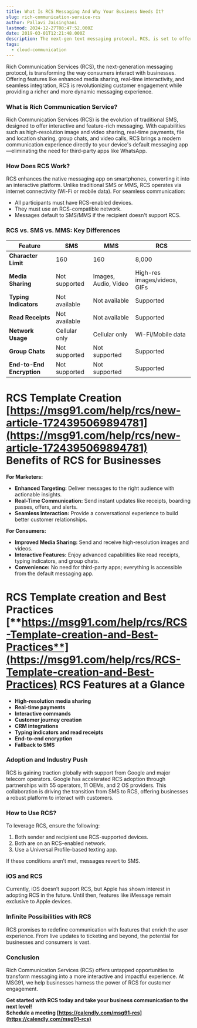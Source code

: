 ```yaml
---
title: What Is RCS Messaging And Why Your Business Needs It?
slug: rich-communication-service-rcs
author: Pallavi Jaisinghani
lastmod: 2024-12-27T08:47:52.000Z
date: 2019-03-01T12:21:48.000Z
description: The next-gen text messaging protocol, RCS, is set to offer a real change in the messaging experiences for consumers. having a significant impact on texting, image and GIF sharing. With an open, consistent and globally interoperable messaging service, many carriers are planning an upgrade to RCS from SMS.
tags:
  - cloud-communication
---
```



Rich Communication Services (RCS), the next-generation messaging protocol, is transforming the way consumers interact with businesses. Offering features like enhanced media sharing, real-time interactivity, and seamless integration, RCS is revolutionizing customer engagement while providing a richer and more dynamic messaging experience.

### **What is Rich Communication Service?**

Rich Communication Services (RCS) is the evolution of traditional SMS, designed to offer interactive and feature-rich messaging. With capabilities such as high-resolution image and video sharing, real-time payments, file and location sharing, group chats, and video calls, RCS brings a modern communication experience directly to your device's default messaging app—eliminating the need for third-party apps like WhatsApp.

### **How Does RCS Work?**

RCS enhances the native messaging app on smartphones, converting it into an interactive platform. Unlike traditional SMS or MMS, RCS operates via internet connectivity (Wi-Fi or mobile data). For seamless communication:

* All participants must have RCS-enabled devices.  
* They must use an RCS-compatible network.  
* Messages default to SMS/MMS if the recipient doesn't support RCS.

### **RCS vs. SMS vs. MMS: Key Differences**

| Feature | SMS | MMS | RCS |
| ----- | ----- | ----- | ----- |
| **Character Limit** | 160 | 160 | 8,000 |
| **Media Sharing** | Not supported | Images, Audio, Video | High-res images/videos, GIFs |
| **Typing Indicators** | Not available | Not available | Supported |
| **Read Receipts** | Not available | Not available | Supported |
| **Network Usage** | Cellular only | Cellular only | Wi-Fi/Mobile data |
| **Group Chats** | Not supported | Not supported | Supported |
| **End-to-End Encryption** | Not supported | Not supported | Supported |

# **RCS Template Creation [https://msg91.com/help/rcs/new-article-1724395069894781](https://msg91.com/help/rcs/new-article-1724395069894781)**  **Benefits of RCS for Businesses**

**For Marketers:**

* **Enhanced Targeting:** Deliver messages to the right audience with actionable insights.  
* **Real-Time Communication:** Send instant updates like receipts, boarding passes, offers, and alerts.  
* **Seamless Interaction:** Provide a conversational experience to build better customer relationships.

**For Consumers:**

* **Improved Media Sharing:** Send and receive high-resolution images and videos.  
* **Interactive Features:** Enjoy advanced capabilities like read receipts, typing indicators, and group chats.  
* **Convenience:** No need for third-party apps; everything is accessible from the default messaging app.

# **RCS Template creation and Best Practices** [**https://msg91.com/help/rcs/RCS-Template-creation-and-Best-Practices**](https://msg91.com/help/rcs/RCS-Template-creation-and-Best-Practices)  **RCS Features at a Glance**

* **High-resolution media sharing**  
* **Real-time payments**  
* **Interactive commands**  
* **Customer journey creation**  
* **CRM integrations**  
* **Typing indicators and read receipts**  
* **End-to-end encryption**  
* **Fallback to SMS**

### **Adoption and Industry Push**

RCS is gaining traction globally with support from Google and major telecom operators. Google has accelerated RCS adoption through partnerships with 55 operators, 11 OEMs, and 2 OS providers. This collaboration is driving the transition from SMS to RCS, offering businesses a robust platform to interact with customers.

### **How to Use RCS?**

To leverage RCS, ensure the following:

1. Both sender and recipient use RCS-supported devices.  
2. Both are on an RCS-enabled network.  
3. Use a Universal Profile-based texting app.

If these conditions aren’t met, messages revert to SMS.

### **iOS and RCS**

Currently, iOS doesn’t support RCS, but Apple has shown interest in adopting RCS in the future. Until then, features like iMessage remain exclusive to Apple devices.

### **Infinite Possibilities with RCS**

RCS promises to redefine communication with features that enrich the user experience. From live updates to ticketing and beyond, the potential for businesses and consumers is vast.

### **Conclusion**

Rich Communication Services (RCS) offers untapped opportunities to transform messaging into a more interactive and impactful experience. At MSG91, we help businesses harness the power of RCS for customer engagement.

**Get started with RCS today and take your business communication to the next level\!**  
**Schedule a meeting [https://calendly.com/msg91-rcs](https://calendly.com/msg91-rcs)**

